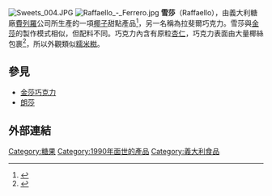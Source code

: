 {{expand|time=2016-01-09T01:13:32+00:00}}
[[File:Sweets_004.JPG|thumb]]
[[File:Raffaello_-_Ferrero.jpg|thumb]]
'''雪莎'''（Raffaello），由義大利糖廠[[費列羅|費列羅]]公司所生產的一項[[椰子|椰子]]甜點產品<ref>{{cite web|url=http://register.dpma.de/DPMAregister/marke/register/1131338/DE|title=DPMAregister - Marken - Registerauskunft|publisher=}}</ref>，另一名稱為拉斐爾巧克力。雪莎與[[金莎|金莎]]的製作模式相似，但配料不同。巧克力內含有原粒[[杏仁|杏仁]]，巧克力表面由大量椰絲包裹<ref>{{cite web|url=http://www.ferrero.com.hk/products/pralines/raffaello|title=費列羅香港官方網頁}}</ref>，所以外觀類似[[糯米糍|糯米糍]]。

== 參見 ==
* [[金莎巧克力|金莎巧克力]]
* [[朗莎|朗莎]]

==外部連結==
{{reflist}}



{{費列羅的產品}}

[[Category:糖果|Category:糖果]]
[[Category:1990年面世的產品|Category:1990年面世的產品]]
[[Category:義大利食品|Category:義大利食品]]